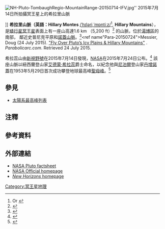 {{noteTA
|T=希拉里山脈
|1=希拉里
}}
[[File:NH-Pluto-TombaughRegio-MountainRange-20150714-IFV.jpg|right]]'' 2015年7月14日所拍攝冥王星上的希拉里山脈</center>]]
'''希拉里山脈（英語：Hillary Montes''' <span class="nowrap" contenteditable="false"><span class="IPA nopopups">[[Help:英語國際音標|/<span style="border-bottom:1px dotted"><span title="/ˈ/ primary stress follows">ˈ</span><span title="'h' in 'hi'">h</span><span title="/ɪ/ short 'i' in 'bid'">ɪ</span><span title="'l' in 'lie'">l</span><span title="/ə/ 'a' in 'about'">ə</span><span title="'r' in 'rye'">r</span><span title="/i/ 'y' in 'happy'">i</span></span> <span style="border-bottom:1px dotted"><span title="/ˈ/ primary stress follows">ˈ</span><span title="'m' in 'my'">m</span><span title="/ɒ/ short 'o' in 'body'">ɒ</span><span title="'n' in 'no'">n</span><span title="'t' in 'tie'">t</span><span title="/iː/ long 'e' in 'bead'">iː</span><span title="'z' in 'Zion'">z</span></span>/]]</span></span><ref group="note">Or {{IPAc-en|'|m|Q|n|t|ei|z}}</ref>, '''Hillary Mountains'''），是[[矮行星|矮行星]][[冥王星|冥王星]]表面上有一座山高達<span contenteditable="false">1.6</span> <span contenteditable="false">km （5,200</span> <span contenteditable="false">ft）</span><ref name="SN-20150724">{{cite news|title = NASA’s New Horizons Discovers Exotic Ices on Pluto|url = http://www.sci-news.com/space/science-pluto-exotic-ices-hillary-montes-03060.html|date = 24 July 2015|work = SciNews.com|accessdate = 25 July 2015|archive-date = 2015-10-18|archive-url = https://web.archive.org/web/20151018063225/http://www.sci-news.com/space/science-pluto-exotic-ices-hillary-montes-03060.html|dead-url = yes}}</ref> 的山脈，位於[[冥王星之心|湯博區]]的南部， 鄰近史普尼克平原和[[諾蓋山脈|諾蓋山脈]]。<ref name="NASA-20150724-lg">{{cite web|last = Gipson|first = Lillian|title = New Horizons Discovers Flowing Ices on Pluto|url = http://www.nasa.gov/feature/new-horizons-discovers-flowing-ices-on-pluto|date = 24 July 2015|work = [[NASA|NASA]]|accessdate = 25 July 2015|archive-date = 2016-03-17|archive-url = https://web.archive.org/web/20160317050557/http://www.nasa.gov/feature/new-horizons-discovers-flowing-ices-on-pluto/|dead-url = no}}</ref><ref name"Para-20150724"><span class="citation web" contenteditable="false">Messier, Doug (24 July 2015). </span><span class="citation web" contenteditable="false">[http://www.parabolicarc.com/2015/07/24/fly-plutos-icy-plains-hillary-mountains/ "Fly Over Pluto’s Icy Plains & Hillary Mountains"] {{Wayback|url=http://www.parabolicarc.com/2015/07/24/fly-plutos-icy-plains-hillary-mountains/ |date=20160304115316 }}. ''Parabolicarc.com''<span class="reference-accessdate">. </span></span><span class="citation web" contenteditable="false"><span class="reference-accessdate">Retrieved <span class="nowrap">24 July</span> 2015</span>.</span><span class="Z3988" title="ctx_ver=Z39.88-2004&rfr_id=info%3Asid%2Fen.wikipedia.org%3AHillary+Montes&rft.atitle=Fly+Over+Pluto%E2%80%99s+Icy+Plains+%26+Hillary+Mountains&rft.aufirst=Doug&rft.aulast=Messier&rft.au=Messier%2C+Doug&rft.date=24+July+2015&rft.genre=article&rft_id=http%3A%2F%2Fwww.parabolicarc.com%2F2015%2F07%2F24%2Ffly-plutos-icy-plains-hillary-mountains%2F&rft.jtitle=Parabolicarc.com&rft_val_fmt=info%3Aofi%2Ffmt%3Akev%3Amtx%3Ajournal" contenteditable="false"><span style="display:none;"> </span></span><span class="Z3988" title="ctx_ver=Z39.88-2004&rfr_id=info%3Asid%2Fen.wikipedia.org%3AHillary+Montes&rft.atitle=Fly+Over+Pluto%E2%80%99s+Icy+Plains+%26+Hillary+Mountains&rft.aufirst=Doug&rft.aulast=Messier&rft.au=Messier%2C+Doug&rft.date=24+July+2015&rft.genre=article&rft_id=http%3A%2F%2Fwww.parabolicarc.com%2F2015%2F07%2F24%2Ffly-plutos-icy-plains-hillary-mountains%2F&rft.jtitle=Parabolicarc.com&rft_val_fmt=info%3Aofi%2Ffmt%3Akev%3Amtx%3Ajournal" contenteditable="false"></span></ref> 希拉蕊山由[[新视野号|新視野號]]在2015年7月14日發現，[[美国国家航空航天局|NASA]]在2015年7月24日公布。<ref name="NASA-20150717-video">{{cite web|author = Staff|title = NASA - Video (01:20) - Animated Flyover of Pluto’s Icy Mountain and Plains|url = https://www.youtube.com/watch?v=ydU-YrG_INk|date = 17 July 2015|work = [[NASA|NASA]] & [[YouTube|YouTube]]|accessdate = 18 July 2015|archive-date = 2016-06-26|archive-url = https://web.archive.org/web/20160626152133/https://www.youtube.com/watch?v=ydU-YrG_INk|dead-url = no}}</ref> 該座山脈以紐西蘭登山家[[艾德蒙·希拉蕊|艾德蒙·希拉蕊]]爵士命名，以紀念他與[[尼泊爾|尼泊爾]]登山家[[丹增诺盖|丹增諾蓋]]在1953年5月29日首次成功攀登地球最高峰[[珠穆朗瑪峰|聖母峰]]。<ref name="THT-20150719">{{cite web|last = Pokhrel|first = Rajan|title = Nepal’s mountaineering fraternity happy over Pluto mountains named after Tenzing Norgay Sherpa - Nepal's First Landmark In The Solar System|url = http://thehimalayantimes.com/latest/plutos-mountains-named-after-tenzing-norgay-sherpa|date = 19 July 2015|work = The Himalayan Times|accessdate = 19 July 2015|archive-date = 2015-08-13|archive-url = https://web.archive.org/web/20150813070429/http://thehimalayantimes.com/latest/plutos-mountains-named-after-tenzing-norgay-sherpa/|dead-url = no}}</ref>

== 參見 ==
* [[太阳系最高山峰列表|太陽系最高峰列表]]

== 注釋 ==
{{Reflist|group = note}}

== 參考資料 ==
{{Reflist|30em}}

== 外部連結 ==
* [http://nssdc.gsfc.nasa.gov/planetary/factsheet/plutofact.html NASA Pluto factsheet] {{Wayback|url=http://nssdc.gsfc.nasa.gov/planetary/factsheet/plutofact.html |date=20110715232127 }}
* [http://www.nasa.gov/content/planets-moons-and-dwarf-planets NASA Official homepage] {{Wayback|url=http://www.nasa.gov/content/planets-moons-and-dwarf-planets |date=20150728071941 }}
* [http://www.nasa.gov/mission_pages/newhorizons/main/index.html ''New Horizons'' homepage] {{Wayback|url=http://www.nasa.gov/mission_pages/newhorizons/main/index.html |date=20150726155211 }}

{{冥王星}}

[[Category:冥王星地理|Category:冥王星地理]]